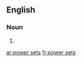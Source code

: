 ==English==

===Noun===
{{head|en|plural}}

# {{plural of|power set|lang=en}}

[[ar:power sets]]
[[fr:power sets]]